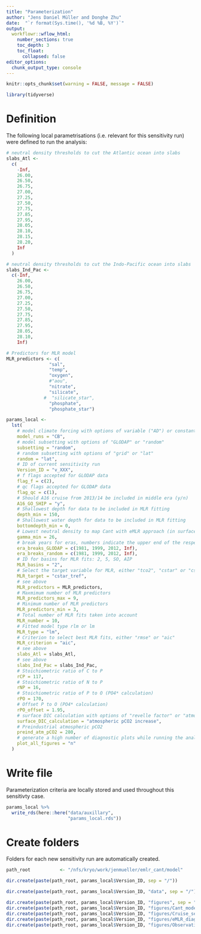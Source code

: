 ```yaml
---
title: "Parameterization"
author: "Jens Daniel Müller and Donghe Zhu"
date:  "`r format(Sys.time(), '%d %B, %Y')`"
output: 
  workflowr::wflow_html:
    number_sections: true
    toc_depth: 3
    toc_float:
      collapsed: false
editor_options:
  chunk_output_type: console
---
```


```r
knitr::opts_chunk$set(warning = FALSE, message = FALSE)
```

```r
library(tidyverse)
```


# Definition

The following local parametrisations (i.e. relevant for this sensitivity run) were defined to run the analysis:

```r

# neutral density thresholds to cut the Atlantic ocean into slabs
slabs_Atl <-
  c(
    -Inf,
    26.00,
    26.50,
    26.75,
    27.00,
    27.25,
    27.50,
    27.75,
    27.85,
    27.95,
    28.05,
    28.10,
    28.15,
    28.20,
    Inf
  )

# neutral density thresholds to cut the Indo-Pacific ocean into slabs
slabs_Ind_Pac <-
  c(-Inf,
    26.00,
    26.50,
    26.75,
    27.00,
    27.25,
    27.50,
    27.75,
    27.85,
    27.95,
    28.05,
    28.10,
    Inf)

# Predictors for MLR model
MLR_predictors <- c(
                "sal",
                "temp",
                "oxygen",
                #"aou",
                "nitrate",
                "silicate",
              #  "silicate_star",
                "phosphate",
                "phosphate_star")

params_local <-
  lst(
    # model climate forcing with options of variable ("AD") or constant ("CB")
    model_runs = "CB",
    # model subsetting with options of "GLODAP" or "random"
    subsetting = "random",
    # random subsetting with options of "grid" or "lat"
    random = "lat",
    # ID of current sensitivity run
    Version_ID = "v_XXX",
    # f flags accepted for GLODAP data
    flag_f = c(2),
    # qc flags accepted for GLODAP data
    flag_qc = c(1),
    # Should A16 cruise from 2013/14 be included in middle era (y/n)
    A16_GO_SHIP = "y",
    # Shallowest depth for data to be included in MLR fitting
    depth_min = 150,
    # Shallowest water depth for data to be included in MLR fitting
    bottomdepth_min = 0,
    # Lowest neutral density to map Cant with eMLR approach (in surface layer?)
    gamma_min = 26,
    # break years for eras, numbers indicate the upper end of the respective era
    era_breaks_GLODAP = c(1981, 1999, 2012, Inf),
    era_breaks_random = c(1981, 1999, 2012, Inf),
    # ID for basins for MLR fits: 2, 5, SO, AIP
    MLR_basins = "2",
    # Select the target variable for MLR, either "tco2", "cstar" or "cstar_tref"
    MLR_target = "cstar_tref",
    # see above
    MLR_predictors = MLR_predictors,
    # Maxmimum number of MLR predictors
    MLR_predictors_max = 9,
    # Minimum number of MLR predictors
    MLR_predictors_min = 3,
    # Total number of MLR fits taken into account
    MLR_number = 10,
    # Fitted model type rlm or lm
    MLR_type = "lm",
    # Criterion to select best MLR fits, either "rmse" or "aic"
    MLR_criterion = "aic",
    # see above
    slabs_Atl = slabs_Atl,
    # see above
    slabs_Ind_Pac = slabs_Ind_Pac,
    # Stoichiometric ratio of C to P
    rCP = 117,
    # Stoichiometric ratio of N to P
    rNP = 16,
    # Stoichiometric ratio of P to O (PO4* calculation)
    rPO = 170,
    # Offset P to O (PO4* calculation)
    rPO_offset = 1.95,
    # surface DIC calculation with options of "revelle factor" or "atmospheric equilibrium" or "atmospheric pCO2 increase"
    surface_DIC_calculation = "atmospheric pCO2 increase",
    # Preindustrial atmospheric pCO2
    preind_atm_pCO2 = 280,
    # generate a high number of diagnostic plots while running the analysis (y/n)
    plot_all_figures = "n"
  )

```

# Write file

Parameterization criteria are locally stored and used throughout this sensitivty case.

```r

params_local %>%
  write_rds(here::here("data/auxillary",
                       "params_local.rds"))


```

# Create folders

Folders for each new sensitivity run are automatically created.

```r

path_root           <- "/nfs/kryo/work/jenmueller/emlr_cant/model"

dir.create(paste(path_root, params_local$Version_ID, sep = "/"))

dir.create(paste(path_root, params_local$Version_ID, "data", sep = "/"))

dir.create(paste(path_root, params_local$Version_ID, "figures", sep = "/"))
dir.create(paste(path_root, params_local$Version_ID, "figures/Cant_model_sections", sep = "/"))
dir.create(paste(path_root, params_local$Version_ID, "figures/Cruise_sections_histograms", sep = "/"))
dir.create(paste(path_root, params_local$Version_ID, "figures/eMLR_diagnostics", sep = "/"))
dir.create(paste(path_root, params_local$Version_ID, "figures/Observations_correlation", sep = "/"))

```
